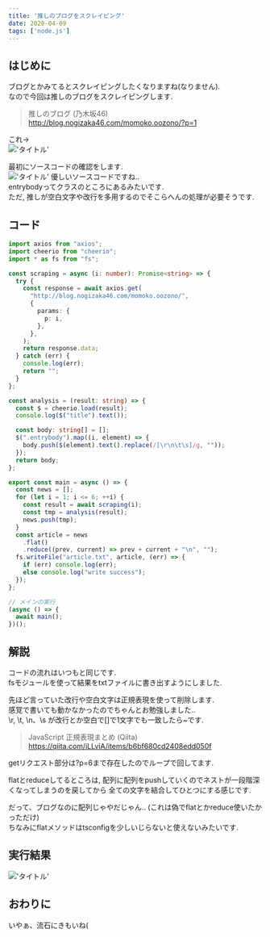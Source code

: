 ```yaml
---
title: '推しのブログをスクレイピング'
date: 2020-04-09
tags: ['node.js']
---
```


## はじめに

ブログとかみてるとスクレイピングしたくなりますね(なりません).\
なので今回は推しのブログをスクレイピングします.

> 推しのブログ (乃木坂46) http://blog.nogizaka46.com/momoko.oozono/?p=1

これ->\
!['タイトル'](https://i.gyazo.com/67ab3b94da74e8951955afd3db85d3c7.jpg)

最初にソースコードの確認をします.\
!['タイトル'](https://i.gyazo.com/37ab51e0a8a0f08758ed55c595365cd2.png)
優しいソースコードですね..\
entrybodyってクラスのところにあるみたいです.\
ただ, 推しが空白文字や改行を多用するのでそこらへんの処理が必要そうです.

## コード

```typescript
import axios from "axios";
import cheerio from "cheerio";
import * as fs from "fs";

const scraping = async (i: number): Promise<string> => {
  try {
    const response = await axios.get(
      "http://blog.nogizaka46.com/momoko.oozono/",
      {
        params: {
          p: i,
        },
      },
    );
    return response.data;
  } catch (err) {
    console.log(err);
    return "";
  }
};

const analysis = (result: string) => {
  const $ = cheerio.load(result);
  console.log($("title").text());

  const body: string[] = [];
  $(".entrybody").map((i, element) => {
    body.push($(element).text().replace(/[\r\n\t\s]/g, ""));
  });
  return body;
};

export const main = async () => {
  const news = [];
  for (let i = 1; i <= 6; ++i) {
    const result = await scraping(i);
    const tmp = analysis(result);
    news.push(tmp);
  }
  const article = news
    .flat()
    .reduce((prev, current) => prev + current + "\n", "");
  fs.writeFile("article.txt", article, (err) => {
    if (err) console.log(err);
    else console.log("write success");
  });
};

// メインの実行
(async () => {
  await main();
})();
```

## 解説

コードの流れはいつもと同じです.\
fsモジュールを使って結果をtxtファイルに書き出すようにしました.

先ほど言っていた改行や空白文字は正規表現を使って削除します.\
感覚で書いても動かなかったのでちゃんとお勉強しました..\
\r, \t, \n、\s が改行とか空白で[]で1文字でも一致したら~です.

> JavaScript 正規表現まとめ (Qiita) https://qiita.com/iLLviA/items/b6bf680cd2408edd050f

getリクエスト部分は?p=6まで存在したのでループで回してます.

flatとreduceしてるところは, 配列に配列をpushしていくのでネストが一段階深くなってしまうのを戻してから 全ての文字を結合してひとつにする感じです.

だって、ブログなのに配列じゃやだじゃん.. (これは偽でflatとかreduce使いたかっただけ)\
ちなみにflatメソッドはtsconfigを少しいじらないと使えないみたいです.

## 実行結果

!['タイトル'](https://i.gyazo.com/1af3ec67d9d655f940853fbc6225a58e.jpg)

## おわりに

いやぁ、流石にきもいね(
